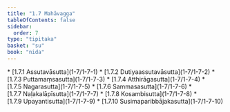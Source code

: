 ```yaml
---
title: "1.7 Mahāvagga"
tableOfContents: false
sidebar:
  order: 7
type: "tipitaka"
basket: "su"
book: "nida"
---
```



<DynamicBreadcrumb />



<TableOfContents book="nida" section="1.7">
* [1.7.1 Assutavāsutta](1-7/1-7-1)
* [1.7.2 Dutiyaassutavāsutta](1-7/1-7-2)
* [1.7.3 Puttamaṃsasutta](1-7/1-7-3)
* [1.7.4 Atthirāgasutta](1-7/1-7-4)
* [1.7.5 Nagarasutta](1-7/1-7-5)
* [1.7.6 Sammasasutta](1-7/1-7-6)
* [1.7.7 Naḷakalāpīsutta](1-7/1-7-7)
* [1.7.8 Kosambisutta](1-7/1-7-8)
* [1.7.9 Upayantisutta](1-7/1-7-9)
* [1.7.10 Susimaparibbājakasutta](1-7/1-7-10)
</TableOfContents>